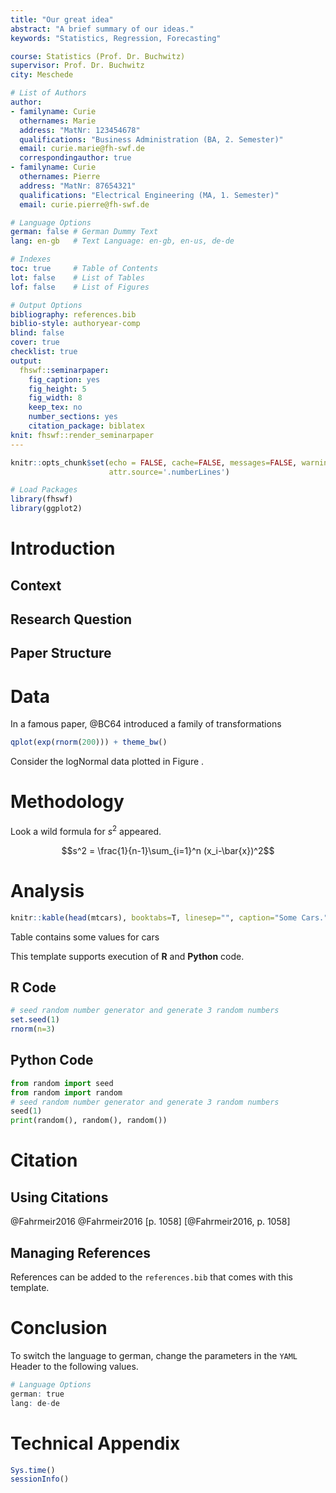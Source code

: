 ```yaml
---
title: "Our great idea"
abstract: "A brief summary of our ideas."
keywords: "Statistics, Regression, Forecasting"

course: Statistics (Prof. Dr. Buchwitz)
supervisor: Prof. Dr. Buchwitz
city: Meschede

# List of Authors
author:
- familyname: Curie
  othernames: Marie
  address: "MatNr: 123454678"
  qualifications: "Business Administration (BA, 2. Semester)"
  email: curie.marie@fh-swf.de
  correspondingauthor: true
- familyname: Curie
  othernames: Pierre
  address: "MatNr: 87654321"
  qualifications: "Electrical Engineering (MA, 1. Semester)"
  email: curie.pierre@fh-swf.de

# Language Options
german: false # German Dummy Text
lang: en-gb   # Text Language: en-gb, en-us, de-de

# Indexes
toc: true     # Table of Contents
lot: false    # List of Tables
lof: false    # List of Figures

# Output Options
bibliography: references.bib
biblio-style: authoryear-comp
blind: false
cover: true
checklist: true
output:
  fhswf::seminarpaper:
    fig_caption: yes
    fig_height: 5
    fig_width: 8
    keep_tex: no
    number_sections: yes
    citation_package: biblatex
knit: fhswf::render_seminarpaper
---
```


```r
knitr::opts_chunk$set(echo = FALSE, cache=FALSE, messages=FALSE, warning=FALSE, 
                      attr.source='.numberLines')

# Load Packages
library(fhswf)
library(ggplot2)
```


# Introduction

## Context

## Research Question

## Paper Structure

# Data 
In a famous paper, @BC64 introduced a family of transformations \dots

```r
qplot(exp(rnorm(200))) + theme_bw()
```

Consider the logNormal data plotted in Figure \ref{fig:histogram}.

# Methodology

Look a wild formula for $s^2$ appeared.

$$s^2 = \frac{1}{n-1}\sum_{i=1}^n (x_i-\bar{x})^2$$

# Analysis

```r
knitr::kable(head(mtcars), booktabs=T, linesep="", caption="Some Cars.")
```

Table \ref{tab:cars} contains some values for cars \dots

This template supports execution of **R** and **Python** code.

## R Code

```r
# seed random number generator and generate 3 random numbers
set.seed(1)
rnorm(n=3)
```

## Python Code

```python
from random import seed
from random import random
# seed random number generator and generate 3 random numbers
seed(1)
print(random(), random(), random())
```

# Citation

## Using Citations

@Fahrmeir2016
@Fahrmeir2016[p. 1058]
[@Fahrmeir2016, p. 1058]

## Managing References

References can be added to the `references.bib` that comes with this template. 

# Conclusion

To switch the language to german, change the parameters in the `YAML` Header to the following values.

```r
# Language Options
german: true
lang: de-de 
```


\newpage
\singlespacing

# Technical Appendix {-}

```r
Sys.time()
sessionInfo()
```


